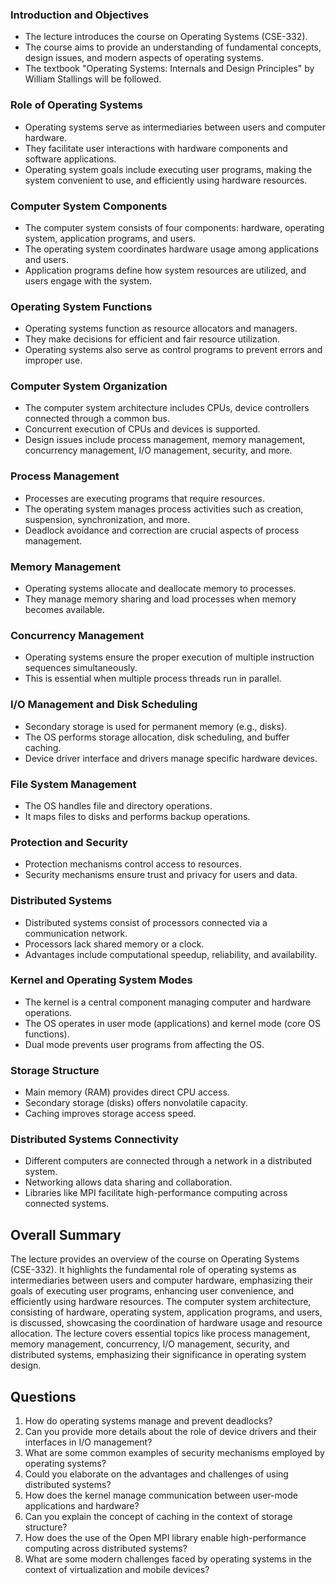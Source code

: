 ### Introduction and Objectives
- The lecture introduces the course on Operating Systems (CSE-332).
- The course aims to provide an understanding of fundamental concepts, design issues, and modern aspects of operating systems.
- The textbook "Operating Systems: Internals and Design Principles" by William Stallings will be followed.

### Role of Operating Systems
- Operating systems serve as intermediaries between users and computer hardware.
- They facilitate user interactions with hardware components and software applications.
- Operating system goals include executing user programs, making the system convenient to use, and efficiently using hardware resources.

### Computer System Components
- The computer system consists of four components: hardware, operating system, application programs, and users.
- The operating system coordinates hardware usage among applications and users.
- Application programs define how system resources are utilized, and users engage with the system.

### Operating System Functions
- Operating systems function as resource allocators and managers.
- They make decisions for efficient and fair resource utilization.
- Operating systems also serve as control programs to prevent errors and improper use.

### Computer System Organization
- The computer system architecture includes CPUs, device controllers connected through a common bus.
- Concurrent execution of CPUs and devices is supported.
- Design issues include process management, memory management, concurrency management, I/O management, security, and more.

### Process Management
- Processes are executing programs that require resources.
- The operating system manages process activities such as creation, suspension, synchronization, and more.
- Deadlock avoidance and correction are crucial aspects of process management.

### Memory Management
- Operating systems allocate and deallocate memory to processes.
- They manage memory sharing and load processes when memory becomes available.

### Concurrency Management
- Operating systems ensure the proper execution of multiple instruction sequences simultaneously.
- This is essential when multiple process threads run in parallel.

### I/O Management and Disk Scheduling
- Secondary storage is used for permanent memory (e.g., disks).
- The OS performs storage allocation, disk scheduling, and buffer caching.
- Device driver interface and drivers manage specific hardware devices.

### File System Management
- The OS handles file and directory operations.
- It maps files to disks and performs backup operations.

### Protection and Security
- Protection mechanisms control access to resources.
- Security mechanisms ensure trust and privacy for users and data.

### Distributed Systems
- Distributed systems consist of processors connected via a communication network.
- Processors lack shared memory or a clock.
- Advantages include computational speedup, reliability, and availability.

### Kernel and Operating System Modes
- The kernel is a central component managing computer and hardware operations.
- The OS operates in user mode (applications) and kernel mode (core OS functions).
- Dual mode prevents user programs from affecting the OS.

### Storage Structure
- Main memory (RAM) provides direct CPU access.
- Secondary storage (disks) offers nonvolatile capacity.
- Caching improves storage access speed.

### Distributed Systems Connectivity
- Different computers are connected through a network in a distributed system.
- Networking allows data sharing and collaboration.
- Libraries like MPI facilitate high-performance computing across connected systems.

## Overall Summary
The lecture provides an overview of the course on Operating Systems (CSE-332). It highlights the fundamental role of operating systems as intermediaries between users and computer hardware, emphasizing their goals of executing user programs, enhancing user convenience, and efficiently using hardware resources. The computer system architecture, consisting of hardware, operating system, application programs, and users, is discussed, showcasing the coordination of hardware usage and resource allocation. The lecture covers essential topics like process management, memory management, concurrency, I/O management, security, and distributed systems, emphasizing their significance in operating system design.

## Questions
1. How do operating systems manage and prevent deadlocks?
2. Can you provide more details about the role of device drivers and their interfaces in I/O management?
3. What are some common examples of security mechanisms employed by operating systems?
4. Could you elaborate on the advantages and challenges of using distributed systems?
5. How does the kernel manage communication between user-mode applications and hardware?
6. Can you explain the concept of caching in the context of storage structure?
7. How does the use of the Open MPI library enable high-performance computing across distributed systems?
8. What are some modern challenges faced by operating systems in the context of virtualization and mobile devices?